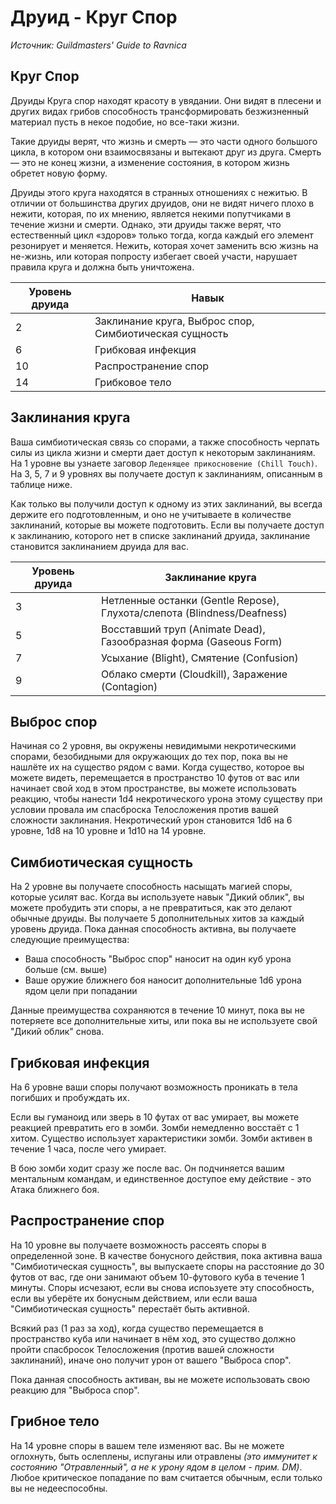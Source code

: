 # Друид - Круг Спор
_Источник: Guildmasters' Guide to Ravnica_

## Круг Спор
Друиды Круга спор находят красоту в увядании.
Они видят в плесени и других видах грибов способность трансформировать 
безжизненный материал пусть в некое подобие, но все-таки жизни.

Такие друиды верят, что жизнь и смерть — это части одного большого цикла, 
в котором они взаимосвязаны и вытекают друг из друга. Смерть — это не конец жизни, а изменение
состояния, в котором жизнь обретет новую форму.

Друиды этого круга находятся в странных отношениях с нежитью. 
В отличии от большинства других друидов, они не видят ничего плохо в нежити, 
которая, по их мнению, является некими попутчиками в течение жизни
и смерти. Однако, эти друиды также верят, что естественный цикл «здоров» 
только тогда, когда каждый его элемент резонирует и меняется. Нежить, 
которая хочет заменить всю жизнь на не-жизнь, или которая попросту избегает своей
участи, нарушает правила круга и должна быть уничтожена.

| Уровень друида | Навык |
|----------------|-------|
|       2        | Заклинание круга, Выброс спор, Симбиотическая сущность    |
|       6        | Грибковая инфекция    |
|      10        | Распространение спор  |
|      14        | Грибковое тело  |

## Заклинания круга
Ваша симбиотическая связь со спорами, а также способность черпать силы из 
цикла жизни и смерти дает доступ к некоторым заклинаниям. На 1
уровне вы узнаете заговор `Леденящее прикосновение (Chill Touch)`.
На 3, 5, 7 и 9 уровнях вы получаете доступ к заклинаниям, описанным в таблице ниже.

Как только вы получили доступ к одному из этих заклинаний, вы всегда 
держите его подготовленным, и оно не учитываете в количестве заклинаний, 
которые вы можете подготовить. Если вы получаете доступ к заклинанию, 
которого нет в списке заклинаний друида, заклинание становится заклинанием 
друида для вас. 

| Уровень друида | Заклинание круга |
|----------------|------------------|
| 3 | Нетленные останки (Gentle Repose),<br/>Глухота/слепота (Blindness/Deafness) |
| 5 | Восставший труп (Animate Dead),<br/>Газообразная форма (Gaseous Form) |
| 7 | Усыхание (Blight), Смятение (Confusion) |
| 9 | Облако смерти (Cloudkill), Заражение (Contagion) |

## Выброс спор
Начиная со 2 уровня, вы окружены невидимыми некротическими спорами, безобидными для окружающих
до тех пор, пока вы не нашлёте их на существо рядом с вами. Когда существо, которое вы можете видеть,
перемещается в пространство 10 футов от вас или начинает свой ход в этом пространстве,
вы можете использовать реакцию, чтобы нанести 1d4 некротического урона этому существу при условии
провала им спасброска Телосложения против вашей сложности заклинания. Некротический
урон становится 1d6 на 6 уровне, 1d8 на 10 уровне и 1d10 на 14 уровне.

## Симбиотическая сущность
На 2 уровне вы получаете способность насыщать магией споры, которые усилят вас.
Когда вы используете навык "Дикий облик", вы можете пробудить эти споры, а не превратиться,
как это делают обычные друиды. Вы получаете 5 дополнительных хитов за каждый уровень друида.
Пока данная способность активна, вы получаете следующие преимущества:
- Ваша способность "Выброс спор" наносит на один куб урона больше (см. выше)
- Ваше оружие ближнего боя наносит дополнительные 1d6 урона ядом цели при попадании

Данные преимущества сохраняются в течение 10 минут, пока вы не потеряете все дополнительные хиты,
или пока вы не используете свой "Дикий облик" снова.

## Грибковая инфекция
На 6 уровне ваши споры получают возможность проникать в тела погибших и пробуждать их.

Если вы гуманоид или зверь в 10 футах от вас умирает, вы можете реакцией превратить его в зомби.
Зомби немедленно восстаёт с 1 хитом. Существо использует характеристики зомби.
Зомби активен в течение 1 часа, после чего умирает.

В бою зомби ходит сразу же после вас. Он подчиняется вашим ментальным командам, и
единственное доступое ему действие - это Атака ближнего боя.

## Распространение спор
На 10 уровне вы получаете возможность рассеять споры в определенной зоне. 
В качестве бонусного действия, пока активна ваша "Симбиотическая сущность",
вы выпускаете споры на расстояние до 30 футов от вас, где они
занимают объем 10-футового куба в течение 1 минуты. Споры исчезают, если вы
снова испоьзуете эту способность, если вы уберёте их бонусным действием, или если
ваша "Симбиотическая сущность" перестаёт быть активной.

Всякий раз (1 раз за ход), когда существо перемещается в пространство куба или начинает в нём ход, это существо
должно пройти спасбросок Телосложения (против вашей сложности заклинаний), иначе оно получит урон от вашего "Выброса спор".

Пока данная способность активан, вы не можете использовать свою реакцию для "Выброса спор".

## Грибное тело
На 14 уровне споры в вашем теле изменяют вас. Вы не можете оглохнуть, быть ослеплены,
испуганы или отравлены _(это иммунитет к состоянию "Отравленный", а не к урону ядом в целом - прим. DM)_.
Любое критическое попадание по вам считается обычным, если только вы не недееспособны.